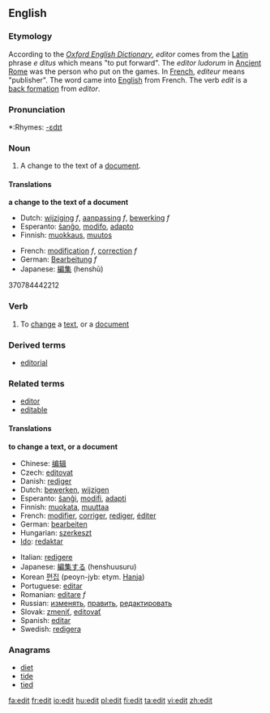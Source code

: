 ==English==
=== Etymology ===

According to the ''[[Oxford English Dictionary]]'', ''editor'' comes from the [[Latin]] phrase ''e ditus'' which means "to put forward".  The ''editor ludorum'' in [[Ancient Rome]] was the person who put on the games.  In [[French language|French]], ''editeur'' means "publisher".  The word came into [[English language|English]] from French.   The verb ''edit'' is a [[back formation]] from ''editor''.

===Pronunciation===
*:Rhymes: [[Rhymes:English:-ɛdɪt|-ɛdɪt]]

===Noun===
{{en-noun}}

#A change to the text of a [[document]].

====Translations====
'''a change to the text of a document'''
{{top}}
*Dutch: [[wijziging]] ''f'', [[aanpassing]] ''f'', [[bewerking]] ''f''
*Esperanto: [[ŝanĝo]], [[modifo]], [[adapto]]
*Finnish: [[muokkaus]], [[muutos]]
{{mid}}
*French: [[modification]] ''f'', [[correction]] ''f''
*German: [[Bearbeitung]] ''f''
*Japanese: [[編集]] (henshū)
{{bottom}}
370784442212

===Verb===
{{en-verb}}

#To [[change]] a [[text]], or a [[document]]

===Derived terms===
*[[editorial]]

===Related terms===
*[[editor]]
*[[editable]]

====Translations====
'''to change a text, or a document'''
{{top}}
*Chinese: [[编辑]]
*Czech: [[editovat]]
*Danish: [[rediger]]
*Dutch: [[bewerken]], [[wijzigen]]
*Esperanto: [[ŝanĝi]], [[modifi]], [[adapti]]
*Finnish: [[muokata]], [[muuttaa]]
*French: [[modifier]], [[corriger]], [[rediger]], [[éditer]]
*German: [[bearbeiten]]
*Hungarian: [[szerkeszt]]
*[[Ido]]: [[redaktar]]
{{mid}}
*Italian: [[redigere]]
*Japanese: [[編集する]] (henshuusuru)
*Korean [[편집]] (peoyn-jyb: etym. [[Hanja]])
*Portuguese: [[editar]]
*Romanian: [[editare]] ''f''
*Russian:  [[изменять]], [[править]], [[редактировать]]
*Slovak:  [[zmeniť]], [[editovať]]
*Spanish: [[editar]]
*Swedish: [[redigera]]
{{bottom}}

===Anagrams===
*[[diet]]
*[[tide]]
*[[tied]]

[[fa:edit]]
[[fr:edit]]
[[io:edit]]
[[hu:edit]]
[[pl:edit]]
[[fi:edit]]
[[ta:edit]]
[[vi:edit]]
[[zh:edit]]